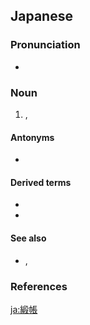 ==Japanese==
{{wikipedia|lang=ja}}
{{ja-kanjitab|どん|ちょう|yomi=o}}

===Pronunciation===
* {{ja-pron|どんちょう|acc=0|acc_ref=DJR}}

===Noun===
{{ja-noun|どんちょう}}

# {{l|en|drop-scene}}, {{l|en|olio}}

====Antonyms====
* {{ja-r|引き幕|ひきまく}}

====Derived terms====
* {{ja-r|緞帳芝居|どんちょうしばい}}
* {{ja-r|緞帳役者|どんちょうやくしゃ}}

====See also====
* {{ja-l|カーテン}}, {{ja-r|帳|とばり}}

===References===
<references />

[[ja:緞帳]]